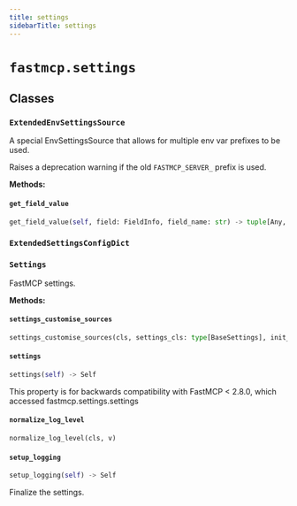 ```yaml
---
title: settings
sidebarTitle: settings
---
```


# `fastmcp.settings`

## Classes

### `ExtendedEnvSettingsSource` <sup><a href="https://github.com/jlowin/fastmcp/blob/main/src/fastmcp/settings.py#L27" target="_blank"><Icon icon="github" style="width: 14px; height: 14px;" /></a></sup>


A special EnvSettingsSource that allows for multiple env var prefixes to be used.

Raises a deprecation warning if the old `FASTMCP_SERVER_` prefix is used.


**Methods:**

#### `get_field_value` <sup><a href="https://github.com/jlowin/fastmcp/blob/main/src/fastmcp/settings.py#L34" target="_blank"><Icon icon="github" style="width: 14px; height: 14px;" /></a></sup>

```python
get_field_value(self, field: FieldInfo, field_name: str) -> tuple[Any, str, bool]
```

### `ExtendedSettingsConfigDict` <sup><a href="https://github.com/jlowin/fastmcp/blob/main/src/fastmcp/settings.py#L54" target="_blank"><Icon icon="github" style="width: 14px; height: 14px;" /></a></sup>

### `Settings` <sup><a href="https://github.com/jlowin/fastmcp/blob/main/src/fastmcp/settings.py#L58" target="_blank"><Icon icon="github" style="width: 14px; height: 14px;" /></a></sup>


FastMCP settings.


**Methods:**

#### `settings_customise_sources` <sup><a href="https://github.com/jlowin/fastmcp/blob/main/src/fastmcp/settings.py#L70" target="_blank"><Icon icon="github" style="width: 14px; height: 14px;" /></a></sup>

```python
settings_customise_sources(cls, settings_cls: type[BaseSettings], init_settings: PydanticBaseSettingsSource, env_settings: PydanticBaseSettingsSource, dotenv_settings: PydanticBaseSettingsSource, file_secret_settings: PydanticBaseSettingsSource) -> tuple[PydanticBaseSettingsSource, ...]
```

#### `settings` <sup><a href="https://github.com/jlowin/fastmcp/blob/main/src/fastmcp/settings.py#L88" target="_blank"><Icon icon="github" style="width: 14px; height: 14px;" /></a></sup>

```python
settings(self) -> Self
```

This property is for backwards compatibility with FastMCP < 2.8.0,
which accessed fastmcp.settings.settings


#### `normalize_log_level` <sup><a href="https://github.com/jlowin/fastmcp/blob/main/src/fastmcp/settings.py#L107" target="_blank"><Icon icon="github" style="width: 14px; height: 14px;" /></a></sup>

```python
normalize_log_level(cls, v)
```

#### `setup_logging` <sup><a href="https://github.com/jlowin/fastmcp/blob/main/src/fastmcp/settings.py#L175" target="_blank"><Icon icon="github" style="width: 14px; height: 14px;" /></a></sup>

```python
setup_logging(self) -> Self
```

Finalize the settings.

